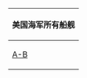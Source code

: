 {| border="2" cellpadding="10" cellspacing="2" align="center" style="margin-left:0px"  style="font-size:large;" 
! colspan=13| 美国海军所有船舰
|-
| [[美国海军船舰列表: A-B|A-B]]
| [[美国海军船舰列表: C|C]]
| [[美国海军船舰列表: D-F|D-F]]
| [[美国海军船舰列表: G-H|G-H]]
| [[美国海军船舰列表: I-K|I-K]]
| [[美国海军船舰列表: L|L]]
| [[美国海军船舰列表: M|M]]
| [[美国海军船舰列表: N-O|N-O]]
| [[美国海军船舰列表: P|P]]
| [[美国海军船舰列表: Q-R|Q-R]]
| [[美国海军船舰列表: S|S]]
| [[美国海军船舰列表: T-V|T-V]]
| [[美国海军船舰列表: W-Z|W-Z]]
|}